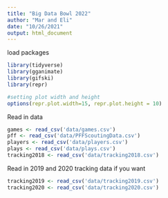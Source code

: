 ```yaml
---
title: "Big Data Bowl 2022"
author: "Mar and Eli"
date: "10/26/2021"
output: html_document
---
```

load packages
```r
library(tidyverse)
library(gganimate)
library(gifski)
library(repr)
```

```r

#setting plot width and height
options(repr.plot.width=15, repr.plot.height = 10)


```
Read in data
```r
games <- read_csv('data/games.csv')
pff <- read_csv('data/PFFScoutingData.csv')
players <- read_csv('data/players.csv')
plays <- read_csv('data/plays.csv')
tracking2018 <- read_csv('data/tracking2018.csv')
```

Read in 2019 and 2020 tracking data if you want
```r
tracking2019 <- read_csv('data/tracking2019.csv')
tracking2020 <- read_csv('data/tracking2020.csv')
```




